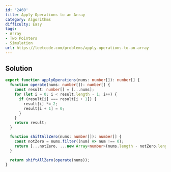 ```yaml
---
id: '2460'
title: Apply Operations to an Array
category: Algorithms
difficulty: Easy
tags:
- Array
- Two Pointers
- Simulation
url: https://leetcode.com/problems/apply-operations-to-an-array
---
```


## Solution

```typescript filename="solution.ts" copy
export function applyOperations(nums: number[]): number[] {
  function operate(nums: number[]): number[] {
    const result: number[] = [...nums];
    for (let i = 0; i < result.length - 1; i++) {
      if (result[i] === result[i + 1]) {
        result[i] *= 2;
        result[i + 1] = 0;
      }
    }
    return result;
  }

  function shiftAllZero(nums: number[]): number[] {
    const notZero = nums.filter((num) => num !== 0);
    return [...notZero, ...new Array<number>(nums.length - notZero.length).fill(0)];
  }

  return shiftAllZero(operate(nums));
}
```

